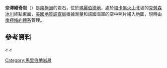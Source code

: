 {{coord|76|10|S|112|0|W|source:GNIS|display=title}}

'''奈澤維奇岩'''（{{lang-en|Knezevich Rock}}）是[[南極洲|南極洲]]的岩石，位於[[瑪麗伯德地|瑪麗伯德地]]，處於[[塔卡黑火山|塔卡黑火山]]北坡的[[克勞森冰川|克勞森冰川]]終點東面，[[美國地質調查局|美國地質調查局]]根據測量和該國海軍的空中照片繪入地圖，現時由[[南極條約體系|南極條約體系]]管理。

==參考資料==
๕{{cite gnis | type = antarid | id = 8067| name = Knezevich Rock | accessdate = 2013-05-10}}
๕{{usgs-gazetteer|id=8067}}

{{DEFAULTSORT:Knezevich Rock}}
[[Category:馬里伯地岩層|Category:馬里伯地岩層]]


{{MarieByrdLand-geo-stub}}